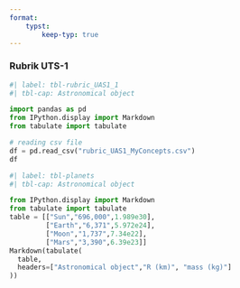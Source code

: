 ```yaml
---
format:
    typst: 
        keep-typ: true
---
```


### Rubrik UTS-1 

```python

#| label: tbl-rubric_UAS1_1
#| tbl-cap: Astronomical object

import pandas as pd
from IPython.display import Markdown
from tabulate import tabulate

# reading csv file 
df = pd.read_csv("rubric_UAS1_MyConcepts.csv")
df


```


```python
#| label: tbl-planets
#| tbl-cap: Astronomical object

from IPython.display import Markdown
from tabulate import tabulate
table = [["Sun","696,000",1.989e30],
         ["Earth","6,371",5.972e24],
         ["Moon","1,737",7.34e22],
         ["Mars","3,390",6.39e23]]
Markdown(tabulate(
  table, 
  headers=["Astronomical object","R (km)", "mass (kg)"]
))
```